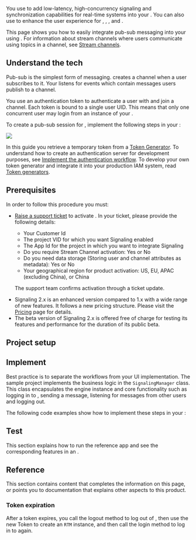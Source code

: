 
You use <Vg k="MESS_SDK" /> to add low-latency, high-concurrency signaling and
synchronization capabilities for real-time systems into your <Vpl k="CLIENT" />. You can also use <Vg k="SIG" /> to
enhance the user experience for <Vg k="VIDEO" />, <Vg k="AUDIO" />,  <Vg k="ILS" />, and <Vg k="BS" />.

This page shows you how to easily integrate pub-sub messaging into your <Vpl k="CLIENT" /> using <Vg
k="MESS_SDK" />. For information about stream channels where users communicate using topics in a channel, see [Stream
channels](/en/signaling/develop/stream-channel).

## Understand the tech

Pub-sub is the simplest form of messaging. <Vg k="SIG" /> creates a channel when a user subscribes to it. Your <Vpl k="CLIENT" /> listens for events which contain messages users publish to a channel.

You use an authentication token to authenticate a user with <Vg k="SIG" /> and join a channel. Each token is bound to a single user UID. This means that only one concurrent user may login from an instance of your <Vpl k="CLIENT" />.

To create a pub-sub session for <Vg k="SIG" /> , implement the following steps in your
<Vpl k="CLIENT" />:

![](/images/signaling/get-started-workflow.svg)

In this guide you retrieve a temporary token from a [Token Generator](https://agora-token-generator-demo.vercel.app/). To understand how to create an authentication server for development purposes, see [Implement the authentication workflow](../get-started/authentication-workflow). To develop your own token generator and integrate it into your production IAM system, read [Token generators](/signaling/develop/integrate-token-generation).

## Prerequisites

In order to follow this procedure you must:

<Prerequites />

- [Raise a support ticket](https://agora-ticket.agora.io/) to activate <Vg k="SIG" />. In your ticket, please provide the following details:
    - Your <Vg k="COMPANY" /> Customer Id
    - The project VID for which you want Signaling enabled
    - The App Id for the project in which you want to integrate Signaling
    - Do you require Stream Channel activation: Yes or No
    - Do you need data storage (Storing user and channel attributes as metadata): Yes or No
    - Your geographical region for product activation: US, EU, APAC (excluding China), or China                                                                                           
    
    The <Vg k="COMPANY" /> support team confirms activation through a ticket update.

<Admonition type="info" title="Note"><ul><li>Signaling 2.x is an enhanced version compared to 1.x with a wide range of new features. It follows a new pricing structure. Please visit the [Pricing](../reference/pricing) page for details. </li> <li>The beta version of Signaling 2.x is offered free of charge for testing its features and performance for the duration of its public beta. </li></ul></Admonition>

## Project setup

<Setup />

## Implement <Vg k="SIG" />

Best practice is to separate the <Vg k="SIG" /> workflows from your UI implementation. The <Vpd k="SDK" /> sample project implements the <Vg k="SIG" /> business logic in the `SignalingManager` class. This class encapsulates the <Vg k="SIG" /> engine instance and core functionality such as logging in to <Vg k="MESS"/>, sending a message, listening for messages from other users and logging out.

The following code examples show how to implement these steps in your <Vpl k="CLIENT" />:

<Implement />

## Test <Vg k="SIG" />

This section explains how to run the reference app and see the corresponding features in an <Vpl k="CLIENT" />.

<Test />

## Reference

This section contains content that completes the information on this page, or points you to documentation that explains other aspects to this product.

### Token expiration  

After a token expires, you call the logout method to log out of <Vg k="SIG" />, then use the new Token to create an `RTM` instance, and then call the login method to log in to <Vg k="SIG" /> again.

<Reference />

